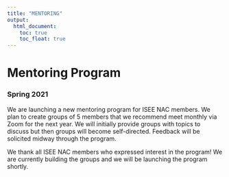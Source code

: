 ```yaml
---
title: "MENTORING"
output:
  html_document:
    toc: true
    toc_float: true
---
```



# Mentoring Program

### Spring 2021

We are launching a new mentoring program for ISEE NAC members. We plan to create groups of 5 members that we recommend meet monthly via Zoom for the next year. We will initially provide groups with topics to discuss but then groups will become self-directed. Feedback will be solicited midway through the program. 

We thank all ISEE NAC members who expressed interest in the program! We are currently building the groups and we will be launching the program shortly.

<!-- Please complete the following [this survey](https://forms.gle/b2ESwx7stdrRccw59){target="_blank"} to let us know your preferences if you would like to participate. -->

